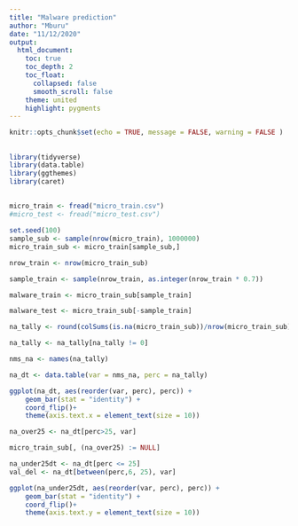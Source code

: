 ```yaml
---
title: "Malware prediction"
author: "Mburu"
date: "11/12/2020"
output:
  html_document:
    toc: true
    toc_depth: 2
    toc_float:
      collapsed: false
      smooth_scroll: false
    theme: united
    highlight: pygments
---
```



```r
knitr::opts_chunk$set(echo = TRUE, message = FALSE, warning = FALSE )
```

## 

```r
library(tidyverse)
library(data.table)
library(ggthemes)
library(caret)
```

##

```r
micro_train <- fread("micro_train.csv")
#micro_test <- fread("micro_test.csv")
```


```r
set.seed(100)
sample_sub <- sample(nrow(micro_train), 1000000)
micro_train_sub <- micro_train[sample_sub,]

nrow_train <- nrow(micro_train_sub)

sample_train <- sample(nrow_train, as.integer(nrow_train * 0.7))

malware_train <- micro_train_sub[sample_train]

malware_test <- micro_train_sub[-sample_train]
```


```r
na_tally <- round(colSums(is.na(micro_train_sub))/nrow(micro_train_sub) * 100, 2)

na_tally <- na_tally[na_tally != 0]

nms_na <- names(na_tally)

na_dt <- data.table(var = nms_na, perc = na_tally)

ggplot(na_dt, aes(reorder(var, perc), perc)) +
    geom_bar(stat = "identity") +
    coord_flip()+
    theme(axis.text.x = element_text(size = 10))
```


```r
na_over25 <- na_dt[perc>25, var]

micro_train_sub[, (na_over25) := NULL]

na_under25dt <- na_dt[perc <= 25]
val_del <- na_dt[between(perc,6, 25), var]

ggplot(na_under25dt, aes(reorder(var, perc), perc)) +
    geom_bar(stat = "identity") +
    coord_flip()+
    theme(axis.text.y = element_text(size = 10))
```

